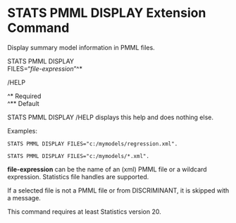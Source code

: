 STATS PMML DISPLAY Extension Command
====================================

Display summary model information in PMML files.

STATS PMML DISPLAY  
FILES="*file-expression*"^&#42;

/HELP

^&#42; Required  
^&#42;&#42; Default

STATS PMML DISPLAY /HELP displays this help and does nothing else.

Examples:
```
STATS PMML DISPLAY FILES="c:/mymodels/regression.xml".

STATS PMML DISPLAY FILES="c:/mymodels/*.xml".
```


**file-expression** can be the name of an (xml) PMML file or a wildcard expression.
Statistics file handles are supported.

If a selected file is not a PMML file or from DISCRIMINANT, it is skipped
with a message.

This command requires at least Statistics version 20.

